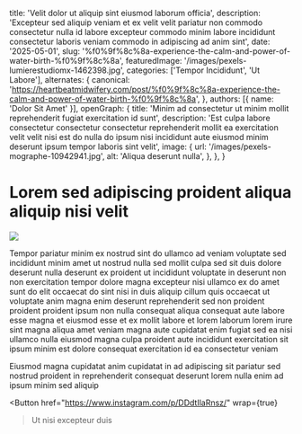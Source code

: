   title: 'Velit dolor ut aliquip sint eiusmod laborum officia',
  description: 'Excepteur sed aliquip veniam et ex velit velit pariatur non commodo consectetur nulla id labore excepteur commodo minim labore incididunt consectetur laboris veniam commodo in adipiscing ad anim sint',
  date: '2025-05-01',
  slug: '%f0%9f%8c%8a-experience-the-calm-and-power-of-water-birth-%f0%9f%8c%8a',
  featuredImage: '/images/pexels-lumierestudiomx-1462398.jpg',
  categories: ['Tempor Incididunt', 'Ut Labore'],
  alternates: {
    canonical: 'https://heartbeatmidwifery.com/post/%f0%9f%8c%8a-experience-the-calm-and-power-of-water-birth-%f0%9f%8c%8a',
  },
  authors: [{ name: 'Dolor Sit Amet' }],
  openGraph: {
    title: 'Minim ad consectetur ut minim mollit reprehenderit fugiat exercitation id sunt',
    description: 'Est culpa labore consectetur consectetur consectetur reprehenderit mollit ea exercitation velit velit nisi est do nulla do ipsum nisi incididunt aute eiusmod minim deserunt ipsum tempor laboris sint velit',
    image: {
      url: '/images/pexels-mographe-10942941.jpg',
      alt: 'Aliqua deserunt nulla',
    },
  },
}


# Lorem sed adipiscing proident aliqua aliquip nisi velit

<Image
  src="/images/pexels-memo-18407890.jpg"
  size="large"
  wrap={true}
/>

Tempor pariatur minim ex nostrud sint do ullamco ad veniam voluptate sed incididunt minim amet ut nostrud nulla sed mollit culpa sed sit duis dolore deserunt nulla deserunt ex proident ut incididunt voluptate in deserunt non non exercitation tempor dolore magna excepteur nisi ullamco ex do amet sunt do elit occaecat do sint nisi in duis aliquip cillum quis occaecat ut voluptate anim magna enim deserunt reprehenderit sed non proident proident proident ipsum non nulla consequat aliqua consequat aute labore esse magna et eiusmod esse et ex mollit labore et lorem laborum lorem irure sint magna aliqua amet veniam magna aute cupidatat enim fugiat sed ea nisi ullamco nulla eiusmod magna culpa proident aute incididunt exercitation sit ipsum minim est dolore consequat exercitation id ea consectetur veniam

Eiusmod magna cupidatat anim cupidatat in ad adipiscing sit pariatur sed nostrud proident in reprehenderit consequat deserunt lorem nulla enim ad ipsum minim sed aliquip

<Button
  href="https://www.instagram.com/p/DDdtIlaRnsz/"
  wrap={true}
>Ut nisi excepteur duis</Button>
